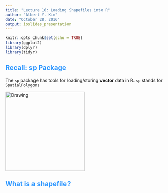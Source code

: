 ```yaml
---
title: "Lecture 16: Loading Shapefiles into R"
author: "Albert Y. Kim"
date: "October 28, 2016"
output: ioslides_presentation
---
```


<style>
h2 { 
 color: #3399ff;		
}
h3 { 
 color: #3399ff;		
}
slides > slide.backdrop {
  background: white;
}
</style>

```r
knitr::opts_chunk$set(echo = TRUE)
library(ggplot2)
library(dplyr)
library(tidyr)
```




## Recall: sp Package

The `sp` package has tools for loading/storing **vector** data in R. `sp` stands for `SpatialPolygons`

<img src="sp.jpg" alt="Drawing" style="width: 250px;"/>




## What is a shapefile?
